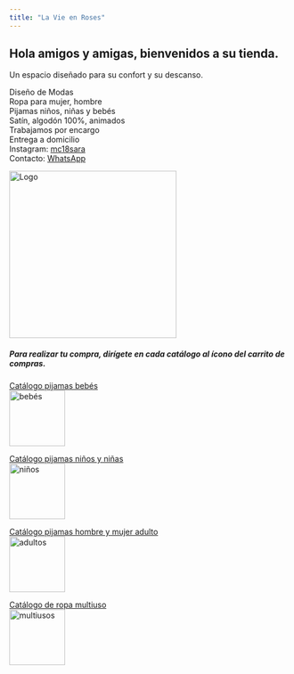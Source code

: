---
title: "La Vie en Roses"
---


## Hola amigos y amigas, bienvenidos a su tienda.
Un espacio diseñado para su confort y su descanso.
 
Diseño de Modas\
Ropa para mujer, hombre\
Pijamas niños, niñas y bebés\
Satín, algodón 100%, animados\
Trabajamos por encargo\
Entrega a domicilio\
Instagram: [mc18sara](https://instagram.com/mc18sara?igshid=MDM4ZDc5MmU=)\
Contacto: [WhatsApp](https://wa.me/50684135380?text=Hola%20La%20Vie%20en%20Roses)\

<img src="img/logo.PNG" alt="Logo" width="300" height="">

##### Para realizar tu compra, dirígete en cada catálogo al ícono del carrito de compras.

[Catálogo pijamas bebés](img/Catbebes.pdf)\
<img src="img/bebés.jpeg" alt="bebés" width="100" height="">

[Catálogo pijamas niños y niñas](img/CatNiñosNiñas.pdf)\
<img src="img/niños.jpeg" alt="niños" width="100" height="">

[Catálogo pijamas hombre y mujer adulto](img/Catpijamaadulto.pdf)\
<img src="img/adultos.PNG" alt="adultos" width="100" height="">

[Catálogo de ropa multiuso](img/CatMultiusos.pdf)\
<img src="img/multiusos.jpeg" alt="multiusos" width="100" height="">
